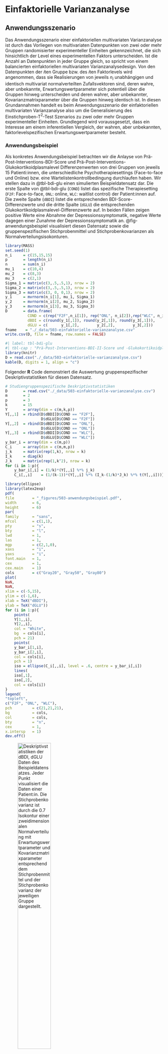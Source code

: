 # Einfaktorielle Varianzanalyse {#einfaktorielle-varianzanalyse}
\normalsize

## Anwendungsszenario {#sec-anwendungsszenario}

Das Anwendungsszenario einer einfaktoriellen multivariaten Varianzanalyse ist
durch das Vorliegen von multivariaten Datenpunkten von zwei oder mehr Gruppen
randomisierter experimenteller Einheiten gekennzeichnet, die sich hinsichtlich
der Level eines experimentellen Faktors unterscheiden. Ist die Anzahl an
Datenpunkten in jeder Gruppe gleich, so spricht von einem balancierten einfaktoriellen
multivariaten Varianzanalysedesign. Von den Datenpunkten der *i*ten Gruppe bzw.
des *i*ten Faktorlevels wird angenommen, dass sie Realisierungen von jeweils
$n_i$ unabhängigen und identisch multivariat normalverteilten Zufallsvektoren sind,
deren wahre, aber unbekannte, Erwartungswertparameter sich potentiell über die
Gruppen hinweg unterscheiden und deren wahrer, aber unbekannter, Kovarianzmatrixparameter
über die Gruppen hinweg identisch ist. In diesen Grundannahmen handelt es beim
Anwendungsszenario der einfaktoriellen multivariaten Varianzanalyse also um die
Generalisierung des Einstichproben-T$^2$-Test Szenarios zu zwei oder mehr Gruppen
experimenteller Einheiten. Grundlegend wird voraussgesetzt, dass ein Interesse
am einem inferentiellen Vergleich, der wahren, aber unbekannten, 
faktorlevelspezifischen Erwartungswertparameter besteht. 

### Anwendungsbeispiel {-}

Als konkretes Anwendungsbeispiel betrachten wir die Anlayse von Prä-Post-Interventions-BDI-Score und 
Prä-Post-Interventions-Glukokortikoidplasmalevel Differenzenwerten von drei 
Gruppen von jeweils 15 Patienti:innen, die unterschiedliche Psychotherapiesettings 
(Face-to-face und Online) bzw. eine Wartelistenkontrollbedingung durchlaufen haben.
Wir stellen dazu in @tbl-bdi-glu einen simulierten Beispieldatensatz dar. Die erste 
Spalte von @tbl-bdi-glu (`COND`) listet das spezifische Therapiesetting 
(`F2F`: Face-to-face, `ONL`: online, `WLC`: waitlist control) der Patient:innen
auf. Die zweite Spalte (`dBDI`) listet die entsprechenden BDI-Score-Differenzwerte 
und die dritte Spalte (`dGLU`) die entsprechenden Glukokortikoidplasmalevel-Differenzwerte auf. 
In beiden Fällen zeigen positive Werte eine Abnahme der Depressionssymptomatik, negative 
Werte dagegen einer Zunahme der Depressionssymptomatik an. @fig-anwendungsbeispiel 
visualisiert diesen Datensatz sowie die gruppenspezifischen Stichprobenmittel und 
Stichprobenkovarianzen als Normalverteilungsisokonturen.

```r
library(MASS)                                                                   # Multivariate Normalverteilung
set.seed(1)                                                                     # Ergebnisreproduzierbarkeit
n_i     = c(15,15,15)                                                           # Anzahl Patient:innen pro Gruppe
p       = length(n_i)                                                           # Anzahl Gruppen
n       = sum(n_i)                                                              # Gesamtzahl Datenpunkte
mu_1    = c(10,4)                                                               # Erwartungswertparameter  F2F     
mu_2    = c(8,3)                                                                # Erwartungswertparameter  ONL     
mu_3    = c(2,1)                                                                # Erwartungswertparameter  WLC
Sigma_1 = matrix(c(3,.5,.5,1), nrow = 2)                                        # Kovarianzmatrixparameter F2F                                       
Sigma_2 = matrix(c(3,.5,.5,1), nrow = 2)                                        # Kovarianzmatrixparameter ONL
Sigma_3 = matrix(c(3, 0, 0,1), nrow = 2)                                        # Kovarianzmatrixparameter WLC
y_1     = mvrnorm(n_i[1], mu_1, Sigma_1)                                        # Daten F2F
y_2     = mvrnorm(n_i[2], mu_2, Sigma_2)                                        # Daten ONL
y_3     = mvrnorm(n_i[3], mu_3, Sigma_3)                                        # Daten WLC
D       = data.frame(
          COND = c(rep("F2F",n_i[1]), rep("ONL", n_i[2]),rep("WLC", n_i[3])),
          dBDI = c(round(y_1[,1]), round(y_2[,1]), round(y_3[,1])),
          dGLU = c(      y_1[,2],        y_2[,2],        y_3[,2]))          
fname    = "./_data/503-einfaktorielle-varianzanalyse.csv"                       # Dateiname
write.csv(D, file = fname, row.names = FALSE)                                   # Speichern 
```

\newpage
\footnotesize
\renewcommand{\arraystretch}{1.2}
```r
#| label: tbl-bdi-glu
#| tbl-cap : "Prä-Post-Interventions-BDI-II-Score und -Glukokortikoidplasmalevel Differenzenwerte von drei Studiengruppen (F2F: Face-to-face, ONL: online, WLC: waitlist control) jeweils 15 Patient:innen"
library(knitr)                                                                  # knitr für Tabellen
D = read.csv("./_data/503-einfaktorielle-varianzanalyse.csv")                   # Dateneinlesen
kable(D, digits = 1, align = "c")                                               # Datentabelle
``` 
\newpage
\normalsize

Folgender **R** Code demonstriert die Auswertung gruppenspezifischer 
Deskriptivstatistiken für diesen Datensatz.

\tiny
```r
# Studiengruppenspezifische Deskriptivstatistiken
D       = read.csv("./_data/503-einfaktorielle-varianzanalyse.csv")             # Dateneinlesen
m       = 2                                                                     # Datendimension von Interesse
p       = 3                                                                     # Anzahl Gruppen
k       = 15                                                                    # Anzahl Datenpunkte pro Gruppe
Y       = array(dim = c(m,k,p))                                                 # Datenarrayinitialisierung
Y[,,1]  = rbind(D$dBDI[D$COND == "F2F"],                                        # F2F dBDI Werte
                D$dGLU[D$COND == "F2F"])                                        # F2F dGLU Werte
Y[,,2]  = rbind(D$dBDI[D$COND == "ONL"],                                        # ONL dBDI Werte
                D$dGLU[D$COND == "ONL"])                                        # ONL dGLU Werte
Y[,,3]  = rbind(D$dBDI[D$COND == "WLC"],                                        # WLC dBDI Werte
                D$dGLU[D$COND == "WLC"])                                        # WLC dGLU Werte 
y_bar_i = array(dim = c(m,p))                                                   # Stichprobenmittelarray
C_i     = array(dim = c(m,m,p))                                                 # Stichprobenkovarianzmatrizenarray
j_k     = matrix(rep(1,k), nrow = k)                                            # 1_{l}
I_k     = diag(k)                                                               # Einheitsmatrix I_l
J_k     = matrix(rep(1,k^2), nrow = k)                                          # 1_{ll}
for (i in 1:p){                                                                 # Gruppeniterationen
    y_bar_i[,i] = (1/k)*(Y[,,i] %*% j_k)                                        # Stichprobenmittel \bar{\upsilon}_i
    C_i[,,i]    = (1/(k-1))*(Y[,,i] %*% (I_k-(1/k)*J_k) %*% t(Y[,,i]))}         # Stichprobenkovarianzmatrix C_i
```
\normalsize

```r
library(ellipse)
library(latex2exp)
pdf(
file        = "_figures/503-anwendungsbeispiel.pdf",
width       = 6,
height      = 6)
par(
family      = "sans",
mfcol       = c(1,1),
pty         = "s",
bty         = "l",
lwd         = 1,
las         = 1,
mgp         = c(2,1,0),
xaxs        = "i",
yaxs        = "i",
font.main   = 1,
cex         = 1,
cex.main    = 1)
cols        = c("Gray20", "Gray50", "Gray80")
plot(
NaN,
NaN,
xlim = c(-5,15),
ylim = c(-1,6),
xlab = TeX("dBDI"),
ylab = TeX("dGLU"))
for (i in 1:p){
    points(
    Y[1,,i],
    Y[2,,i],
    col = "White",
    bg  = cols[i],
    pch = 21)
    points(
    y_bar_i[1,i],
    y_bar_i[2,i],
    col = cols[i],
    pch = 1)
    iso = ellipse(C_i[,,i], level = .6, centre = y_bar_i[,i])
    lines(
    iso[,1],
    iso[,2],
    col = cols[i])
}
legend(
"topleft",
c("F2F", "ONL", "WLC"),
pch         = c(21,21,21),
bg          = cols,
col         = cols,
bty         = "n",
cex         = 1,
x.intersp   = 1)
dev.off()
```

![Deskriptivstatistiken der `dBDI`, `dGLU` Daten des Beispieldatensatzes. Jeder
Punkt visualisiert die Daten einer Patient:in. Die Stichprobenkovarianz ist durch
die 0.7 Isokontur einer zweidimensionalen Normalverteilung mit Erwartungswertparameter
und Kovarianzmatrixparameter entsprechend dem Stichprobenmittel und der Stichprobenkovarianz
der jeweiligen Gruppe dargestellt.](./_figures/503-anwendungsbeispiel){#fig-anwendungsbeispiel fig-align="center" width=50%}

## Modellformulierung und Modellschätzung {#sec-modellformulierung-und-modellschätzung}

Wir definieren das Modell einfaktoriellen multivariaten Varianzanalyse wie folgt.

:::{#def-modell-der-einfaktoriellen-varianzanalyse}
## Modell der einfaktoriellen multivariaten Varianzanalyse
Für $i = 1,...,p$ und $j = 1,...,n_i$ seien $\upsilon_{ij}$ $m$-dimensionale
Zufallsvektoren, die die $n := \sum_{i=1}^p n_i$ $m$-dimensionalen Datenpunkte
eines einfaktoriellen multivariaten Varianzanalyseszenarios modellieren. Dann hat
das Modell der einfaktoriellen multivariaten Varianzanalyse die strukturelle Form
\begin{equation}
\upsilon_{ij} = \mu_i + \varepsilon_{ij} 
\mbox{ mit } \varepsilon_{ij} \sim N(0_m,\Sigma) \mbox{ u.i.v. } 
\mbox{ mit } \mu_i \in \mathbb{R}^m \mbox{ und } \Sigma \in \mathbb{R}^{m \times m} \mbox{ pd }
\end{equation}
und die Datenverteilungsform
\begin{equation}
\upsilon_{ij} \sim N(\mu_i,\Sigma) \mbox{ u.v.  mit }  \mu_i \in \mathbb{R}^m  \mbox{ und } \Sigma \in \mathbb{R}^{m \times m} \mbox{ pd}.
\end{equation}
:::

In @def-modell-der-einfaktoriellen-varianzanalyse bezeichnet $n_i$ die Anzahl
der Zufallsvektoren $\upsilon_{ij}$ der $i$ten von $p$ Gruppen experimenteller Einheiten. 
Im Falle eines balancierten Designs gilt offenbar $n_1 = \cdots = n_p$. In diesem Fall 
setzen wir der Einfachheit halber $k := n_i$ für $i = 1,...,p$. In diesem Fall gilt 
für die Gesamtanzahl an Zufallsvektoren dann $n = pk$. Die Äquivalenz von struktureller Form und Datenverteilungsform
der einfaktoriellen multivariaten Varianzanalyse ergibt sich mit @thm-linear-affine-transformation
durch Transformation der $\varepsilon_{ij}$ unter Multiplikation mit der Einheitsmatrix
und unter Addition der jeweiligen gruppenspezifischen Erwartungswertparameter.
Die wahren, aber unbekannten, Parameter $\mu_i, i = 1,...,p$ und $\Sigma$ des
einfaktoriellen multivariaten Varianzanalysemodells können anhand der in folgendem
Theorem definierten Schätzer geschätzt werden.

:::{#thm-parameterschätzer}
## Parameterschätzer der einfaktoriellen multivariaten Varianzanalyse
Gegeben sei das Modell der einfaktoriellen multivariaten Varianzanalyse. Dann
ist für $i = 1,...,p$
\begin{equation}
\hat{\mu}_i := \frac{1}{n_i}\sum_{j = 1}^{n_i} \upsilon_{ij}
\end{equation}
ein unverzerrte Schätzer des gruppenspezifischen Erwartungswertparameters $\mu_i$ und
\begin{equation}
\hat{\Sigma} := \frac{1}{n-p}\sum_{i = 1}^p \sum_{j = 1}^{n_i} \left(\upsilon_{ij} - \hat{\mu}_i\right)\left(\upsilon_{ij} - \hat{\mu}_i\right)^T
\end{equation}
ein unverzerrter Schätzer des Kovarianzmatrixparameters $\Sigma$.
:::

In @thm-parameterschätzer ist $\hat{\mu}_i$ offenbar das Stichprobenmittel der 
Zufallsvektoren der $i$ten Gruppe. $\hat{\Sigma}$ ist die gruppenunspezifische 
Stichprobenkovarianzmatrix aller Zufallsvektoren und entspricht der mit 
$1/(n-p)$ skalierten *Within-Group Sum-of-Squares Matrix*, die wir in 
@thm-kreuzproduktsummenmatrizenzerlegung einführen werden. Folgender **R** 
demonstriert die Evaluation der Parameterschätzer mithilfe einer **R** Funktion.

\tiny
```r
estimate = function(Y){

  # Diese Funktion evaluiert die Parameterschätzer einer einfaktoriellen
  # multivariaten Varianzanalyse basierend auf einen m x k x p Datensatz Y.
  #
  # Input
  #     Y          : m x k x p Datenarray
  #
  # Output
  #     $mu_hat    : m x p \mu_i Parameterschätzer
  #     $Sigma_hat : m x m \Sigma Parametschätzer
  # ---------------------------------------------------------------------------
  # Dimensionsparameter
  d         = dim(Y)                                                            # Datensatzdimensionen
  m         = d[1]                                                              # Datendimension
  k         = d[2]                                                              # Anzahl Datenpunkte pro Gruppe
  p         = d[3]                                                              # Anzahl Gruppen

  # Erwartungswertparameterschätzer
  mu_hat_i  = matrix(apply(Y,3,rowMeans), nrow = m)

  # Kovarianzmatrixparameterschätzer
  Sigma_hat = matrix(rep(0,m*m), nrow = m)
  for(i in 1:p){
      for(j in 1:k){
          Sigma_hat = Sigma_hat + (1/(k*p-p))*(Y[,j,i] - mu_hat_i[,i]) %*% t(Y[,j,i] - mu_hat_i[,i])
    }
  }

  # Outputspezifikation
  return(list(mu_hat_i = mu_hat_i, Sigma_hat = Sigma_hat))}
```

\normalsize

Anstelle eines Beweises validieren wir die Aussage von @thm-parameterschätzer 
beispielhaft mithilfe folgender **R** Simulation, in der wir die Erwartungswerte
der Schätzer durch ihre Stichprobenmittelwerte über Datensatzrealisierungen hinweg
approximieren. 

\tiny
```r
# Modellparameter
library(MASS)                                                                   # multivariate Normalverteilungen
p          = 3                                                                  # Anzahl Gruppen
k          = 15                                                                 # Anzahl Datenpunkte pro Gruppe
m          = 2                                                                  # Datendimension
mu_i       = matrix(c(1,2,2,1,3,2.5), ncol = p)                                 # Erwartungswertparameter
Sigma      = matrix(c(1,.5,.5,1)    , ncol = m)                                 # Kovarianzmatrixparameter

# Simulationsparameter und Arrays
nsm        = 1e2                                                                # Anzahl Simulation
mu_hat_is  = array(dim = c(m,p,nsm))                                            # \hat{\mu}_i Array
Sigma_hats = array(dim = c(m,m,nsm))                                            # \hat{\Sigma} Array

# Simulationen
for(s in 1:nsm){

    # Datengeneration
    Y               = array(dim = c(m,k,p))                                     # Datenarray
    for(i in 1:p){
        Y[,,i] = t(mvrnorm(k,mu_i[,i],Sigma))                                   # Datengeneration
    }
    S               = estimate(Y)                                               # Parameterschätzung
    mu_hat_is[,,s]  = S$mu_hat_i                                                # \hat{\mu}_i
    Sigma_hats[,,s] = S$Sigma_hat                                               # \hat{\Sigma}
}

# Schätzererwartungswertschätzung
E_hat_mu_i_hat  = apply(mu_hat_is , c(1,2), mean)
E_hat_Sigma_hat = apply(Sigma_hats, c(1,2), mean)
```
\normalsize

Wie in @fig-parameterschätzer ergibt sich hier auch schon bei 
einem recht geringen Simulationsaufwand von 100 Datensatzrealisierungen eine 
gute Korrespondenz zwischen wahren, aber unbekannten, Parameterwerten $\mu_i, i = 1,...,p$
und $\Sigma$ und den approximierten Erwartungswertparametern 
$\mathbb{E}(\hat{\mu}_i)$ für $i = 1,...,p$ und $\mathbb{E}(\hat{\Sigma})$.

```r
library(ellipse)
library(latex2exp)
pdf(
file        = "_figures/503-parameterschätzer.pdf",
width       = 6,
height      = 6)
par(
family      = "sans",
mfcol       = c(1,1),
pty         = "s",
bty         = "l",
lwd         = 1,
las         = 1,
mgp         = c(2,1,0),
xaxs        = "i",
yaxs        = "i",
font.main   = 1,
cex         = 1.2,
cex.main    = 1.2)
cols        = c("Black", "Gray70")
plot(
NaN,
NaN,
xlim        = c(0,4),
ylim        = c(0,4),
xlab        = TeX("$\\upsilon_{ij_1}$"),
ylab        = TeX("$\\upsilon_{ij_2}$"),
main        = "")
for (i in 1:p){
    points(
    mu_i[1,i],
    mu_i[2,i],
    col = cols[1],
    pch = 19)
    points(
    E_hat_mu_i_hat[1,i],
    E_hat_mu_i_hat[2,i],
    col = cols[2],
    pch = 1)
    iso_1 = ellipse(Sigma, level = 0.2, centre = mu_i[,i])
    lines(
    iso_1[,1],
    iso_1[,2],
    col   = cols[1])
    iso_2 = ellipse(E_hat_Sigma_hat, level = 0.2, centre = E_hat_mu_i_hat[,i])
    lines(
    iso_2[,1],
    iso_2[,2],
    col   = cols[2])
}
legend(
"topleft",
c("Wahre, aber unbekannte, Parameter", "Geschätzte Parameterschätzererwartungswerte"),
lty         = 1,
bg          = cols,
col         = cols,
bty         = "n",
cex         = .7,
x.intersp   = 1)
dev.off()
```

![Simulationsbasierte Validierung des Theorems zu den Parameterschätzern der 
einfaktoriellen multivariaten Varianzanalyse am Beispiel von $m := 2,p := 3, k := 15$ 
und 100 Realisierungen der entsprechenden multivariat normalverteilten Zufallsvektoren](./_figures/503-parameterschätzer){#fig-parameterschätzer fig-align="center" width=50%}  

Die Anwendung der Parameterschätzung auf die Daten des Beispieldatensatzes in
@tbl-bdi-glu ergibt folgende Resultate.
\tiny
```r
S = estimate(Y)                                                                 # Parameterschätzung
```
```r
print(S$mu_hat_i)                                                               # Ausgabe
print(S$Sigma_hat)                                                              # Ausgabe
``` 

\normalsize
## Modellevaluation {#sec-modellevaluation}

Primäres Ziel einer einfaktoriellen multifaktoriellen Varianzanalyse ist meist 
das Testen der Nullhypothese
\begin{equation}
H_0 : \mu_1 =  \cdots = \mu_p.
\end{equation}
Diese Nullhypothese besagt, dass keine Unterschiede zwischen den wahren, aber 
unbekannten, Erwartungswertparametern der Stichprobengruppen bestehen. Die 
Alternativhypothese lautet somit
\begin{align}
\begin{split}
H_1 : \mu_{i_l} \neq \mu_{j_l} 
&
\mbox{ für mindestens ein Paar } i,j
\mbox{ mit } i \neq j,  1 \le i,j \le p
\\
&
\mbox{ und mindestens ein } l
\mbox{ mit } 1 \le l \le m.
\end{split}
\end{align}
Die Alternativhypothese besagt also, dass sich mindestens zwei wahre, aber unbekannten, 
Erwartungswertparameter in mindestens einer ihrer Komponenten unterscheiden. Wie 
aus dem Kontext der univariaten einfaktorielle Varianzanalyse bekannt impliziert 
das Ablehnen der Nullhypothese auch hier keine Aussage über die genaue Form
des inferierten Erwartungswertparameterunterschiedes.

Im Rahmen einfaktoriellen multivariaten Varianzanalyse können Tests der 
Nullhypothese mit verschiedenen Teststatistiken konstruiert werden. Diesen 
Teststatistiken ist gemein, dass sie auf eine Generalisierung der aus dem 
univariaten Fall bekannten Quadratsummenzerlegung der einfaktoriellen Varianzanalyse 
zurückgehen. Wir führen im nächsten Abschnitt zunächst diese sogenannte 
*Kreuzproduktsummenmatrizenzerlegung* der einfaktoriellen multivariaten 
Varianzanalyse ein. Nachfolgend betrachten wir dann die Modellevaluation mithilfe 
der *Wilks'-$\Lambda$-Statistik*.

### Kreuzproduktsummenmatrizenzerlegung {-}

Folgendes Theorem generalisiert die Quadratsummenzerlegung der einfaktoriellen
Varianzanalyse auf das multivariate Anwendungsszenario.

:::{#thm-kreuzproduktsummenmatrizenzerlegung}
## Kreuzproduktsummenmatrizenzerlegung
Gegeben sei das Modell der einfaktoriellen multivariaten Varianzanalyse. Weiterhin seien
\begin{equation}
\bar{\upsilon}    := \frac{1}{n}\sum_{i = 1}^p \sum_{j = 1}^{n_i} \upsilon_{ij}
\mbox{ und }
\bar{\upsilon}_i  := \frac{1}{n_i} \sum_{j = 1}^{n_i} \upsilon_{ij}
\end{equation}
das \textit{Gesamtstichprobenmittel} und das \textit{$i$te Gruppenstichprobenmittel}, respektive.
Schließlich seien
\begin{tabular}{ll}
$T := \sum_{i = 1}^p \sum_{j = 1}^{n_i} \left(\upsilon_{ij} - \bar{\upsilon}\right)\left(\upsilon_{ij} - \bar{\upsilon}\right)^T$
&
die \textit{Totale Sum-of-Squares Matrix}
\\
\\
$B := \sum_{i = 1}^p n_i \left(\bar{\upsilon}_{i} - \bar{\upsilon}\right)\left(\bar{\upsilon}_{i} - \bar{\upsilon}\right)^T$
&
die \textit{Between-Group Sum-of-Squares Matrix}
\\
\\
$W := \sum_{i = 1}^p \sum_{j = 1}^{n_i} \left(\upsilon_{ij} - \bar{\upsilon}_i\right)\left(\upsilon_{ij} - \bar{\upsilon}_i\right)^T$
&
die \textit{Within-Group Sum-of-Squares Matrix}.
\end{tabular}
Dann gilt
\begin{equation}
T = B + W.
\end{equation}
:::

:::{.proof}
Es gilt
\begin{align}
\begin{split}
T
& = \sum_{i=1}^p \sum_{j=1}^{n_i}(\upsilon_{ij}-\bar{\upsilon})(\upsilon_{ij}-\bar{\upsilon})^T
\\
& = \sum_{i=1}^p \sum_{j=1}^{n_i} (\upsilon_{ij}-\bar{\upsilon}_i+\bar{\upsilon}_i-\bar{\upsilon})(\upsilon_{ij}-\bar{\upsilon}_i+\bar{\upsilon}_i-\bar{\upsilon})^T
\\
& = \sum_{i=1}^p \sum_{j=1}^{n_i} \left((\upsilon_{ij}-\bar{\upsilon}_i)+(\bar{\upsilon}_i-\bar{\upsilon})\right)\left((\upsilon_{ij}-\bar{\upsilon}_i)+(\bar{\upsilon}_i-\bar{\upsilon})\right)^T
\\
& = \sum_{i=1}^p \sum_{j=1}^{n_i} \left(
                                      (\upsilon_{ij}-\bar{\upsilon}_i)(\upsilon_{ij}-\bar{\upsilon}_i)^T
								    +2(\upsilon_{ij}-\bar{\upsilon}_i)(\bar{\upsilon}_i-\bar{\upsilon})^T
				    		        + (\bar{\upsilon}_i-\bar{\upsilon})(\bar{\upsilon}_i-\bar{\upsilon})^T
				  		        \right)
\\
& = \sum_{i=1}^p \left(
                       \sum_{j=1}^{n_i} (\upsilon_{ij}-\bar{\upsilon}_i)(\upsilon_{ij}-\bar{\upsilon}_i)^T
   				      +\sum_{j=1}^{n_i}2(\upsilon_{ij}-\bar{\upsilon}_i)(\bar{\upsilon}_i-\bar{\upsilon})^T
				      +\sum_{j=1}^{n_i}(\bar{\upsilon}_i-\bar{\upsilon})(\bar{\upsilon}_i-\bar{\upsilon})^T
				 \right)
\\
& = \sum_{i=1}^p \left(
                       \sum_{j=1}^{n_i} (\upsilon_{ij}-\bar{\upsilon}_i)(\upsilon_{ij}-\bar{\upsilon}_i)^T
   				      +2\left(\sum_{j=1}^{n_i}(\upsilon_{ij}-\bar{\upsilon}_i)\right)(\bar{\upsilon}_i-\bar{\upsilon})^T
				      +n_i(\bar{\upsilon}_i-\bar{\upsilon})(\bar{\upsilon}_i-\bar{\upsilon})^T
				 \right)
\\
& = \sum_{i=1}^p \left(
                       \sum_{j=1}^{n_i} (\upsilon_{ij}-\bar{\upsilon}_i)(\upsilon_{ij}-\bar{\upsilon}_i)^T
   				      +2\left(\sum_{j=1}^{n_i}\left(\upsilon_{ij}-\frac{1}{n_i}\sum_{j=1}^{n_i} \upsilon_{ij}\right)\right)(\bar{\upsilon}_i-\bar{\upsilon})^T
				      +n_i(\bar{\upsilon}_i-\bar{\upsilon})(\bar{\upsilon}_i-\bar{\upsilon})^T
				 \right)
\\
& = \sum_{i=1}^p \left(
                       \sum_{j=1}^{n_i} (\upsilon_{ij}-\bar{\upsilon}_i)(\upsilon_{ij}-\bar{\upsilon}_i)^T
   				      +2\left(\sum_{j=1}^{n_i} \upsilon_{ij}-\sum_{j=1}^{n_i} \upsilon_{ij}\right) (\bar{\upsilon}_i-\bar{\upsilon})^T
				      +n_i(\bar{\upsilon}_i-\bar{\upsilon})(\bar{\upsilon}_i-\bar{\upsilon})^T
				 \right)
\\
& = \sum_{i=1}^p \left(
                       \sum_{j=1}^{n_i} (\upsilon_{ij}-\bar{\upsilon}_i)(\upsilon_{ij}-\bar{\upsilon}_i)^T
   				       +n_i(\bar{\upsilon}_i-\bar{\upsilon})(\bar{\upsilon}_i-\bar{\upsilon})^T
				 \right)
\\
& = \sum_{i=1}^p n_i(\bar{\upsilon}_i-\bar{\upsilon})(\bar{\upsilon}_i-\bar{\upsilon})^T
   +\sum_{i=1}^p \sum_{j=1}^{n_i} (\upsilon_{ij}-\bar{\upsilon}_i)(\upsilon_{ij}-\bar{\upsilon}_i)^T
\\
& = B + W.
\end{split}
\end{align}
:::

Die intuitive Interpretation der Totalen, Between-Group, und Within-Group Sum-of-Squares
Matrizen ist analog zu den aus dem univariaten Szenario bekannten Begriffen: Die 
Matrix $T$ repräsentiert die totale Variabilität der Datenvektoren um das 
Gesamtstichprobenmittel, die Matrix $B$ repräsentiert die Variabilität der 
Gruppenstichprobenmittel um das Gesamtstichprobenmittel und die Matrix $W$ 
repräsentiert die Variabilität der Datenvektoren um ihre jeweiligen 
Gruppenstichprobenmittel. Wie im univariaten Fall wird auch hier also die 
Gesamtdatenvariabilität additiv in zwei unabhängige Beiträge zerlegt. Dabei kann 
die Matrix $W$ auch als Maß für die Residualvariabiliät verstanden werden, weil 
sie die verbleibende Variabilität nach Schätzung der Gruppenerwartungswertparameter 
quantifiziert. Offenbar gilt für den Schätzer $\hat{\Sigma}$ des gemeinsamen Stichprobenkovarianzmatrixparameters aus @thm-parameterschätzer
\begin{equation}
W = (n - p)\hat{\Sigma}.
\end{equation}
Folgender **R** demonstriert die Evaluation der in @thm-kreuzproduktsummenmatrizenzerlegung
definierten Matrizen mithilfe einer **R** Funktion.

\tiny
```r
sos = function(Y){

  # Diese Funktion evaluiert die Kreuzproduktsummenmatrizen T,B,W einer
  # einfaktoriellen Varianzanalyse basierend auf einen m x k x p Datensatz Y.
  #
  # Input
  #     Y        : m x k x p Datenarray
  #
  # Output
  #     $y_bar   : m x 1 Gesamtmittelwert
  #     $y_bar_i : m x p Gruppenmittelwerte
  #     $T       : m x m Total Sum of Squares Matrix
  #     $B       : m x m Between-Group Sum-of-Squares Matrix
  #     $W       : m x m Within  Group  Sum of Squares Matrix
  # ---------------------------------------------------------------------------
  d        = dim(Y)                                                             # Datensatzdimensionen
  m        = d[1]                                                               # Datendimension
  k        = d[2]                                                               # Anzahl Datenpunkte pro Gruppe
  p        = d[3]                                                               # Anzahl Gruppen

  # Mittelwerte
  y_bar_i  = matrix(apply(Y,3,rowMeans), nrow = m)                              # Gruppenstichprobenmittel
  y_bar    = matrix(rowMeans(y_bar_i)  , nrow = m)                              # Gesamtstichprobenmittel

  # Totale Sum-of-Squares Matrix
  T = matrix(rep(0,m*m), nrow = m)
  for(i in 1:p){
      for(j in 1:k){
          T = T + (Y[,j,i] - y_bar) %*% t(Y[,j,i] - y_bar)}}

  # Between Sum of Squares Matrix
  B = matrix(rep(0,m*m), nrow = m)
  for(i in 1:p){
    B = B + k*(y_bar_i[,i] - y_bar) %*% t(y_bar_i[,i] - y_bar)}

  # Within Sum of Squares Matrix
  W = matrix(rep(0,m*m), nrow = m)
  for(i in 1:p){
      for(j in 1:k){
          W = W + (Y[,j,i] - y_bar_i[,i]) %*% t(Y[,j,i] - y_bar_i[,i])}}

  # Outputspezifikation
  return(list(y_bar_i = y_bar_i, y_bar = y_bar, T = T, B = B, W = W))}
```
\normalsize


### Modellevaluation mit der Wilks'-$\Lambda$-Statistik {-}

Basierend auf der Kreuzproduktsummenmatrizenzerlegung in @thm-kreuzproduktsummenmatrizenzerlegung
wurde eine Reihe von Teststatisken für die einfaktorielle multivariate Varianzanalyse 
vorgeschlagen (@wilks1932, @pillai1955, @roy1953, @hotelling1951). Wir betrachten 
hier exemplarisch lediglich die *Wilks'-$\Lambda$-Statistik* nach @wilks1932. 
Im Gegensatz zur $F$-Teststatistik der univariaten einfaktoriellen Varianzanalyse 
sind die Frequentistischen Verteilungen von der Wilks'-$\Lambda$-Statistik bei 
Zutreffen der Nullhypothese nur für bestimmte Anwendungsszenarien, insbesondere 
bei kleinen Werte der Datendimension $m$ und der Gruppenanzahl $p$, analytisch 
exakt zu bestimmen. In diesen Szenarien ist man auf $f$-Verteilungen mit $m$- und $p$-abhängigen 
Freiheitsgradparametern geführt. Für Anwendungsszenarien mit größeren Werten von 
$m$ und/oder $p$ existieren lediglich Approximationen der Frequentistischen Verteilungen der
Wilks'-$\Lambda$-Statistik, die nur asymptotisch für unendlich große Stichprobenumfänge 
$n \to \infty$ exakt sind. Auch diese Approximationen sind wiederum durch $f$-Verteilungen 
mit $m$- und $p$-abhängigen Freiheitsgradparametern gegeben. In der Anwendung 
unterscheiden sich Testentscheidungen basierend auf exakten oder approximativen 
Verteilungen der verschiedenen Teststatistiken meist nicht. Zur Absicherung 
dieser Aussage mögen im konkreten Fall von Datendimension und Gruppengröße 
Simulationen helfen, mögliche Unterschiede zwischen der Wilks'-$\Lambda$-Statistik 
und anderen Teststatistiken sowie der Approximation ihrer Verteilungen abzuschätzen. 

Wir definieren zunächst die Wilks'-$\Lambda$-Statistik.

:::{#def-wilks-lambda-statistik}
## Wilks'-$\Lambda$-Statistik
Gegeben sei das Modell der einfaktoriellen multivariaten Varianzanalyse sowie die Between-Group 
Sum-of-Squares Matrix $B$ und die Within-Group Sum-of-Squares Matrix $W$. Dann ist 
*Wilks'-$\Lambda$-Statistik* definiert als
\begin{equation}
\Lambda := \frac{|W|}{|T|} = \frac{|W|}{|B+W|}.
\end{equation}
:::

Intuitiv misst $\Lambda$ das Verhältnis von Residualdatenvariabilität, repräsentiert
durch die Determinante von $W$, und Gesamtdatenvariabilität, repräsentiert durch die
Determinante von $T = B+W$. $\Lambda$ ist damit also analog zum Effektstärkenmaß 
$\eta^2$ der univariaten einfaktoriellen Varianzanalyse definiert. Im Falle der 
Gleichheit der gruppenspezifischen Stichprobenmittel gilt für $\Lambda$ insbesondere 
\begin{equation}
\bar{\upsilon}_1 = \cdots = \bar{\upsilon}_p = \bar{\upsilon} 
\Rightarrow
B = 0_{mm}
\Rightarrow
\Lambda = \frac{|W|}{|T|} = \frac{|W|}{|B+W|} = \frac{|W|}{|0_{mm} + W|} = \frac{|W|}{|W|} = 1.
\end{equation}
Für ansteigende Unterschiede zwischen den gruppenspezifischen Stichprobenmittel 
$\bar{\upsilon}_i$ nimmt $|B+W|$ gegenüber $|W|$ zu und $\Lambda$ somit ab. Ohne Beweis 
wollen wir dabei festhalten, dass $0 \le \Lambda \le 1$. Im Gegensatz zu den 
meisten bekannten Teststatistiken sprechen hier also *kleine Werte der Teststatistik 
$\Lambda$ für eine Abweichung von der Nullhypothese*.

Äquivalent kann $\Lambda$ auch in Form der Eigenwerte der Matrix $W^{-1}B$ 
angegeben werden. Dabei ist die Matrix $W^{-1}B$ das multivariate Analogon
zum dem aus der univariaten einfaktoriellen Varianzanalyse bekanntem Verhältnis
von Between-Group Sum-of-Squares und Within-Group Sum-of-Squares, welches die 
Grundlage für $F$-Teststatitik im univariaten Fall bildet. Es gilt folgendes Theorem.

:::{#thm-eigenwertform-von-wilks-lambda}
## Eigenwertform von der Wilks'-$\Lambda$-Statistik
Es seien das Modell der einfaktoriellen multivariaten Varianzanalyse, die Between-Group 
Sum-of-Squares Matrix $B$, die Within-Group Sum-of-Squares Matrix $W$ und die 
Wilks'-$\Lambda$-Statistik definiert wie oben. Weiterhin seien $\lambda_1,...,\lambda_s$ 
die Eigenwerte von $W^{-1}B$.
Dann gilt
\begin{equation}
\Lambda = \prod_{i=1}^s \frac{1}{1 + \lambda_i}.
\end{equation}
:::

Wir verzichten auf einen Beweis.

Für spezielle, durch die Datendimension $m$ und die Gruppenanzahl $p$ 
charakterisierte Anwendungsszenarien stellt @wilks1932 analytische Formen für 
die Verteilungen von Transformationen von $\Lambda$  unter der Nullhypothese bereit. 
Dabei entsprechen diese analytischen Formen den Verteilungen von $f$-Zufallsvariablen 
mit bestimmten, durch die Datendimension und Gruppenanzahl des Anwendungsszenario 
vorgegebenen Freiheitsgradparametern. Wir fassen die Anwendungsszenarien, die 
betreffende Transformation von $\Lambda$ und die analytischen Formen ihrer
Frequentistischen Verteilungen bei Zutreffen der Nullhypothese in folgendem 
Theorem zusammen. 

:::{#thm-spezielle-h0-verteilungen-von-wilks-lambda-transformationen}
## Spezielle $H_0$ Verteilungen von Transformationen der Wilks'-$\Lambda$-Statistik
Es seien das Modell der einfaktoriellen Varianzanalyse und die Wilks'-$\Lambda$-Statistik
definiert wie oben und es gelte außerdem die Nullhypothese
\begin{equation}
H_0 : \mu_1 =  \cdots = \mu_p.
\end{equation}
Dann sind für die in den ersten beiden Tabellenspalten aufgeführten Spezialfällen
die in der dritten Tabellenspalte aufgeführten Statistiken $f$-Zufallsvariablen
und zwar mit den in der vierten Tabellenspalte aufgeführten Freiheitsgradparametern.
\renewcommand{\arraystretch}{1.5}
\begin{tabular}{cccc}
Datendimension $m$
& Gruppenanzahl $p$
& Statistik
& $f$-Verteilungsparameter
\\\hline
Beliebig
& 2
& $\frac{1 - \Lambda}{\Lambda} \frac{n-p-m+1}{m}$
& $m, n-p-m+1$
\\
Beliebig
& 3
& $\frac{1 - \sqrt{\Lambda}}{\sqrt{\Lambda}} \frac{n-p-m+1}{m}$
& $2m, 2(n-p-m+1)$
\\
1
& Beliebig
& $\frac{1 - \Lambda}{\Lambda} \frac{n-p}{p-1}$
& $p-1,n-p$
\\
2
& Beliebig
& $\frac{1 - \sqrt{\Lambda}}{\sqrt{\Lambda}} \frac{n-p-1}{p-1}$
& $2(p-1),2(n-p-1)$
\end{tabular}
:::

In @fig-spezielle-lambda-verteilungen visualisieren wir exemplarische 
simulationsbasierte Validierungen der in @thm-spezielle-h0-verteilungen-von-wilks-lambda-transformationen
angegebenen Verteilungen.

```r
# Szenarioparameter
nsm = 1e4                                                                       # Datensimulationsanzahl
M   = c(3,3,1,2)                                                                # Datendimension
P   = c(2,3,4,4)                                                                # Gruppenanzahl
k   = 15                                                                        # Datenpunkte pro Gruppe
N   = k*P                                                                       # Gesamtanzahl Datenpunkte

# Szenariensimulationen
library(MASS)                                                                   # R Paket für multivariate Normalverteilungen
nsc = length(M)                                                                 # Szenarienanzahl
T   = matrix(rep(NaN,nsm*nsc), ncol = nsc)                                      # Teststatistik Array
for(sc in 1:nsc){                                                               # Szenarioiterationen

    # Modellparameter
    m     = M[sc]                                                               # Datendimension
    p     = P[sc]                                                               # Gruppenanzahl
    n     = N[sc]                                                               # Gesamtanzahl Datenpunkte
    mu_i  = matrix(rep(1,m), nrow = m)                                          # Identische Gruppenerwartungswertparameter bei H_0
    Sigma = diag(m)                                                             # Identische Gruppenkovarianzmatrixparameter

    # Datensimulationen
    for(sm in 1:nsm){

        # Datengeneration
        Y     = array(dim = c(m,k,p))                                           # Datenanarrayinitialisierung
        for(i in 1:p){                                                          # Gruppeniterationen
            Y[,,i] =  t(mvrnorm(k,mu_i,Sigma))}                                 # Datensimulation

        # Analyse
        S        = sos(Y)                                                       # Stichprobenmittel und Sum of Squares Matrizen
        L        = det(S$W)/det(S$W + S$B)                                      # Wilks' Lambda

        # Szenarioabhängige Teststatistik ("Prüfgröße")
        if     (sc == 1){t = ((1-L)/L)*((n-p-m+1)/m)}
        else if(sc == 2){t = ((1-sqrt(L))/sqrt(L))*((n-p-m+1)/m)}
        else if(sc == 3){t = ((1-L)/L)*((n-p)/(p-1))}
        else if(sc == 4){t = ((1-sqrt(L))/sqrt(L))*((n-p-1)/(p-1))}

        # Statistikrealisation
        T[sm,sc] = t}}
```

```r
# figure parameters
pdf(
file        = "_figures/503-spezielle-lambda-verteilungen.pdf",
width       = 6,
height      = 6)
par(
family      = "sans",
mfcol       = c(2,2),
pty         = "s",
bty         = "l",
lwd         = 1,
las         = 1,
mgp         = c(2,1,0),
xaxs        = "i",
yaxs        = "i",
font.main   = 1,
cex.main    = 1)
ylimits     = list(c(0,.8),c(0,1),c(0,1),c(0,1))

# Szenarioiterationen
for(sc in 1:nsc){

    # Statistik Histogramm und WDF
    f_min = 0
    f_max = 5
    f_res = 1e3
    f     = seq(f_min,f_max,len =f_res)
    m     = M[sc]
    p     = P[sc]
    n     = N[sc]
    if(sc == 1){
        df = c(m,n-p-m+1)}
    else if(sc == 2){
        df = c(2*m, 2*(n-p-m+1))}
    else if(sc == 3){
        df = c(p-1, n-p)}
    else if(sc == 4){
        df = c(2*(p-1), 2*(n-p-1))}
    pdf         = df(f,df[1],df[2])
    hist(
    T[,sc],
    breaks      = 50,
    col         = "gray90",
    prob        = TRUE,
    xlim        = c(f_min, f_max),
    ylim        = ylimits[[sc]],
    xlab        = TeX("Statistik"),
    ylab        = "",
    main        = sprintf("m = %d, p = %d", M[sc], P[sc]))
    lines(
    f,
    pdf,
    lwd         = 2,
    col         = "darkorange")
}
dev.off()
```

![Simulation spezieller Verteilungen der Wilks'-$\Lambda$-Statistik Transformationen bei Zutreffen der Nullhypothese.](./_figures/503-spezielle-lambda-verteilungen){#fig-spezielle-lambda-verteilungen fig-align="center" width=70%}


@rao1951 hat für allgemeine Anwendungsszenarien die in folgendem Theorem angegebenen
Approximationen von Verteilungen von Transformationen der Wilks'-$Lambda$-Statistik vorgeschlagen. 
Man beachte, dass sich die in diesem Theorem definierte Teststatistik $\tau$ wie in @fig-tau-lambda
gezeigt zu $\Lambda$ reziprok verhält. Geringe Werte von $\Lambda$ als Evidenz 
*gegen* die Nullhypothese entsprechen also hohen Werten von $\tau$.

:::{#thm-approximative-h0-verteilungen-von-wilks-lambda-transformationen}
## Approximative $H_0$ Verteilungen von Transformationen der Wilks'-$\Lambda$-Statistik 
Es seien das Modell der einfaktoriellen Varianzanalyse und die Wilks'-$\Lambda$-Statistik
definiert wie oben und es gelte außerdem die Nullhypothese
\begin{equation}
H_0 : \mu_1 =  \cdots = \mu_p.
\end{equation}
Dann ist die Statistik
\begin{equation}
\tau := \frac{1 - \Lambda^{1/t}}{\Lambda^{1/t}} \frac{\nu_2}{\nu_1}
\end{equation}
mit
\begin{equation}
\nu_1 := m(p-1)
\mbox{ und }
\nu_2 := wt-\frac{1}{2}(m(p-1)-2)
\end{equation}
sowie
\begin{equation}
w := n-1-\frac{1}{2}(m+p)
\mbox{ und }
t   := \sqrt{\frac{m^2(p-1)^2 - 4}{m^2 + (p-1)^2 - 5}}
\end{equation}
approximativ $f$-verteilt mit Freiheitsgradparametern $\nu_1$ und $\nu_2$.
:::

```r
library(latex2exp)
pdf(
file        = "_figures/503-tau-lambda.pdf",
width       = 6,
height      = 4)
par(
family      = "sans",
mfcol       = c(1,1),
pty         = "m",
bty         = "l",
lwd         = 1,
las         = 1,
mgp         = c(2,1,0),
xaxs        = "i",
yaxs        = "i",
font.main   = 1,
cex.main    = 1)

cols        = c("gray20","gray40","gray60","gray80")
matplot(
as.matrix(WL),
t(TL),
ylim = c(0,20),
type = "l",
lty  = 1,
col  = cols,
xlab = TeX("$\\Lambda$"),
ylab = TeX("$\\tau$"))

legend(
0.6,
20,
c("m = 3, p = 4, n = 15",
  "m = 3, p = 9, n = 15",
  "m = 4, p = 4, n = 15",
  "m = 9, p = 4, n = 15"),
lty = 1,
col = cols,
pch = NA,
bty = "n",
y.intersp = 1.2,
cex = 0.9)
dev.off()
```

![Beziehung der Wilks'-$\Lambda$-Statistik und der von @rao1951 betrachteten $\tau$ Statistik in exemplarischen Anwendungsszenarien.](./_figures/503-tau-lambda){#fig-tau-lambda fig-align="center" width=70%}


In @fig-approximative-lambda-verteilungen visualisieren wir exemplarische 
simulationsbasierte Validierungen der in @thm-approximative-h0-verteilungen-von-wilks-lambda-transformationen angegebenen
Verteilungen.

```r
# Szenarioparameter
library(MASS)                                          # R Paket für multivariate Normalverteilungen
nsm = 1e4                                              # Datensimulationsanzahl
M   = c(3,3,4,9)                                       # Datendimension
P   = c(4,9,4,4)                                       # Gruppenanzahl
k   = 15                                               # Datenpunkte pro Gruppe
N   = k*P                                              # Gesamtanzahl Datenpunkte
nsc = length(M)                                        # Szenarienanzahl
TAU = matrix(rep(NaN,nsm*nsc), ncol = nsc)             # Statistik Array
NU  = matrix(rep(NaN,2*nsc)  , ncol = nsc)             # Parameter Array
WL  = seq(0,1,len = 1e3)                               # Wilk's Lambda Values
TL  = matrix(rep(NaN,length(WL)*nsc), nrow = nsc)      # \tau(\Lambda) Array
for(sc in 1:nsc){                                      # Szenarioiterationen

    # Modellparameter
    m       = M[sc]                                    # Datendimension
    p       = P[sc]                                    # Gruppenanzahl
    n       = N[sc]                                    # Gesamtanzahl Datenpunkte
    mu_i    = matrix(rep(1,m), nrow = m)               # Identische Gruppenerwartungswertparameter bei H_0
    Sigma   = diag(m)                                  # Identische Gruppenkovarianzmatrixparameter

    # Varianzanalyse Parameter
    w       = n-1-(1/2)*(m+p)                          # w
    t       = sqrt((m^2*(p-1)^2-4)/(m^2+(p-1)^2-5))    # t
    nu_1    = m*(p-1)                                  # \nu_1
    nu_2    = w*t-(1/2)*(m*(p-1)-2)                    # \nu_2
    TL[sc,] = ((1-WL^(1/t))/WL^(1/t))*(nu_2/nu_1)      # \tau(\Lambda)

    # Datensimulationen
    for(sm in 1:nsm){

        # Datengeneration
        Y     = array(dim = c(m,k,p))                  # Datenanarrayinitialisierung
        for(i in 1:p){                                 # Gruppeniterationen
            Y[,,i] =  t(mvrnorm(k,mu_i,Sigma))}        # Datensimulation

        # Varianzanalyse
        S          = sos(Y)                            # Stichprobenmittel und Sum of Squares Matrizen
        L          = det(S$W)/det(S$W + S$B)           # Wilks' Lambda
        tau        = ((1-L^(1/t))/L^(1/t))*(nu_2/nu_1) # Statistik
        TAU[sm,sc] = tau                               # Statistik
        NU[1,sc]   = nu_1                              # \nu_1
        NU[2,sc]   = nu_2}}                            # \nu_2
```

```r
library(latex2exp)
pdf(
file        = "_figures/503-approximative-lambda-verteilungen.pdf",
width       = 6,
height      = 6)
par(
family      = "sans",
mfcol       = c(2,2),
pty         = "s",
bty         = "l",
lwd         = 1,
las         = 1,
mgp         = c(2,1,0),
xaxs        = "i",
yaxs        = "i",
font.main   = 1,
cex.main    = 1)
ylimits     = list(c(0,1.6),c(0,1.6),c(0,1.6),c(0,1.6))

# Szenarioiterationen
for(sc in 1:nsc){

    # Statistik Histogramm und WDF
    f_min = 0
    f_max = 3
    f_res = 1e3
    f     = seq(f_min,f_max,len =f_res)
    pdf   = df(f,NU[1,sc], NU[2,sc])
    hist(
    TAU[,sc],
    breaks      = 50,
    col         = "gray90",
    prob        = TRUE,
    xlim        = c(f_min, f_max),
    ylim        = ylimits[[sc]],
    xlab        = TeX("Statistik"),
    ylab        = "",
    main        = sprintf("m = %d, p = %d", M[sc], P[sc]))
    lines(
    f,
    pdf,
    lwd         = 2,
    col         = "darkorange")
}
dev.off()
```

![Simulation approximativer Verteilungen der Wilks'-$\Lambda$-Statistik Transformationen bei Zutreffen der Nullhypothese.](./_figures/503-approximative-lambda-verteilungen){#fig-approximative-lambda-verteilungen fig-align="center" width=80%}

Mithilfe der von @rao1951 bestimmten approximativen Verteilungen der transformierten
Wilks'-$\Lambda$-Statistik $\tau$ bei Zutreffen der Nullhypothese können wir nun
einen Hypothesentest für die einfaktorielle multivariate Varianzanalyse angeben. 

:::{#thm-wilks-lambda-basierter-test-testumfangkontrolle-p-Wert}
## Wilks'-$\Lambda$-basierter Test, Testumfangkontrolle, p-Wert
Gegeben seien Modell der einfaktoriellen multivariaten Varianzanalyse und die 
transfomierte Wilks'-$\Lambda$-Statistik $\tau$ mit Verteilungsparametern 
$\nu_1,\nu_2$ wie oben definiert. Weiterhin sei für $\Upsilon = (\upsilon_1,...,\upsilon_n)$ 
der kritische Wert-basierte Test
\begin{equation}
\phi(\Upsilon) := 1_{\{\tau > k\}} :=
\begin{cases}
1 & \tau >   k \\
0 & \tau \le k
\end{cases}
\end{equation}
definiert. Dann ist $\phi$ genau dann ein Level-$\alpha_0$-Test mit Testumfang 
$\alpha$, wenn
\begin{equation}
k := k_{\alpha_0} := F^{-1}(1-\alpha_0; \nu_1,\nu_2)
\end{equation}
ist und der p-Wert einer realisiertern $\tau$-Teststatistik $\tilde{\tau}$ ergibt 
sich zu
\begin{equation}
\mbox{p-Wert} = \mathbb{P}(\tau \ge \tilde{\tau}) = 1 - F(\tilde{\tau}; \nu_1,\nu_2)
\end{equation}
:::

Wir verzichten auf einen Beweis von @thm-wilks-lambda-basierter-test-testumfangkontrolle-p-Wert,
welcher analog zu den entsprechenden Beweisen zum Beispiel beim Einstichproben-T$^2$-Test 
geführt werden kann. Die in @thm-wilks-lambda-basierter-test-testumfangkontrolle-p-Wert
implizite Wahl eines kritischen Wertes zur Testumfangkontrolle im Anwendungsszenario 
$m := 3, p := 4$ und $n_i = 15$ für $i = 1,..,p$ und damit $\nu_1 = 9$ und $\nu_2 = 132$ 
bei einem Signifikanzlevel von $\alpha_0 = 0.05$ visualisieren wir in @fig-kritischer-wert-lambda.

```r
library(latex2exp)
pdf(
file        = "_figures/503-kritischer-wert-lambda.pdf",
width       = 8,
height      = 4)
par(
family      = "sans",
mfcol       = c(1,2),
pty         = "m",
bty         = "l",
lwd         = 1,
las         = 1,
mgp         = c(2,1,0),
xaxs        = "i",
yaxs        = "i",
font.main   = 1,
cex         = 1,
cex.main    = 1.2)

# Parameter
alpha_0     = 0.05
k_alpha_0   = qf(1 - alpha_0, NU[1,1],NU[2,1])
tau         = seq(0,3,length=1e4 )
Ptau        = pf(tau,NU[1,1],NU[2,1])
ptau        = df(tau,NU[1,1],NU[2,1])

# KVF Perspektive
plot(
tau,
Ptau,
type        = "l",
xlab        = TeX("$\\tau$"),
ylab        = " ",
ylim        = c(0,1),
main        = TeX("$F(\\tau;9,132)$"))

lines(
k_alpha_0,
0,
type        = "p",
pch         = 16,
xpd         = TRUE)

lines(
min(tau),
1 - alpha_0,
type        = "p",
pch         = 16,
xpd         = TRUE)

arrows(
x0          = min(tau),
y0          = 1 - alpha_0,
x1          = k_alpha_0,
y1          = 1 - alpha_0,
col         = "darkorange",
angle       = 45,
length      = .1)

arrows(
x0          = k_alpha_0,
y0          = 1-alpha_0,
x1          = k_alpha_0,
y1          = 0,
col         = "darkorange",
angle       = 45,
length      = .1)

text(k_alpha_0-.2, .05 , TeX("$\\k_{\\alpha_0}$"), xpd = TRUE)
text(1      , 1 , TeX("$1 - \\alpha_0$"), xpd = TRUE)

# WDF Perspektive
plot(
tau,
ptau,
type        = "l",
ylab        = " ",
xlab        = TeX("$\\tau$"),
ylim        = c(0,1),
main        = TeX("$f(\\tau;9,132)$"))

polygon(
c(tau[tau  >= k_alpha_0] , max(tau), k_alpha_0),
c(ptau[tau >= k_alpha_0],       0, 0),
col = "gray90",
border = NA)

lines(
seq(k_alpha_0, max(tau), len = 1e2),
rep(0,1e2),
type        = "l",
lwd         = 5,
col         = "darkorange")

lines(
k_alpha_0,
0,
type        = "p",
pch         = 16,
xpd         = TRUE)

text( k_alpha_0-.2,.05, TeX("$\\k_{\\alpha_0}$") , xpd = TRUE)
text( 2.35, .2, TeX("$P(\\tau > k_{\\alpha_0}) = \\alpha_0$"), xpd = TRUE, cex = 1, col = "gray50")
dev.off()
```

![Testumfangkontrolle durch Selektion eines $\alpha_0$-abhängigen kritischen Wertes für den Wilks'$\Lambda$-Statistik-basierten Test anhand von KVF unf WDF der transformierten Wilks'$\Lambda$-Statistik $\tau$.](./_figures/503-kritischer-wert-lambda){#fig-kritischer-wert-lambda fig-align="center" width=80%}

### Praktisches Vorgehen {-}

In der Praxis entsprechen obige Ergebnisse dann folgendem Vorgehen bei der
Durchführung einer einfaktoriellen multivariaten Varianzanalyse: Man unterstellt, 
dass ein vorliegender Datensatz von $i = 1,...,p$ Gruppen von $m$-dimensionalen
Datenvektoren für jeweils $j = 1,...,n_i$ eine Realisation von Zufallsvektoren 
$\upsilon_{ij} \sim N(\mu_i,\Sigma)$ mit unbekannten, gruppenspezifischen 
Erwartungswertparametern $\mu_i \in \mathbb{R}^m$ und gruppenunspezifischem 
Kovarianzmatrixparameter $\Sigma \in \mathbb{R}^{m \times m} \mbox{ pd}$ ist. 
Man möchte entscheiden, ob eher die Nullhypothese $H_0 : \mu_1 = \cdots = \mu_p$ 
identischer wahrer, aber unbekannter, Erwartungswertparameter zutrifft oder eher nicht.
Zu diesem Zweck wählt man zunächst ein Signifikanzlevel $\alpha_0$ und bestimmt dann 
den zugehörigen Freiheitsgradparameter-abhängigen kritischen Wert $k_{\alpha_0}$. 
Zum Beispiel gilt bei Wahl von $\alpha_0 := 0.05$ im Szenario von dreidimensionalen
Datenvektoren ($m = 3$), vier Gruppen ($p = 4$) und $n_i = 15$ experimentellen 
Einheiten pro Gruppe und damit einer Gesamtzahl von $n = 60$ Datenpunkten, dass $\nu_1 = 9$ 
und $\nu_2 = 132$ sind und sich der in @thm-wilks-lambda-basierter-test-testumfangkontrolle-p-Wert
definierte kritische Wert zu  $k_{\alpha_0} = F^{-1}(1 - 0.05; 9, 132) \approx 1.95$ ergibt.
Basierend auf den realisierten Datensatz berechnet man dann zunächst die 
Wilk's-$\Lambda$-Statistik und den resultierenden, $m,p,n$-abhängigen realisierten
Wert der transformierten Wilk's-$\Lambda$-Statistik $\tau$. Wenn der berechnete Wert von 
$\tau$ größer als $k_{\alpha_0}$ ist, lehnt man die Nullhypothese ab, andernfalls nicht.
Die oben entwickelte Theorie zur Testumfangkontrolle bei der einfaktoriellen multivariaten
Varianzanalyse auf Grundlage von Wilks'-$\Lambda$-Statistik garantiert dann, dass man 
im Mittel in höchstens $\alpha_0 \cdot 100$ von 100 Fällen die Nullhypothese fälschlicherweise
ablehnt.

Folgender **R** Code demonstriert die Anwendung des in @thm-wilks-lambda-basierter-test-testumfangkontrolle-p-Wert
definierten Hypothesentests auf bei Zutreffen der Nullhypothese unter dem Modell
der einfaktoriellen multivariaten Varianzanalyse generierte Daten und validiert
seine Kontrolle des Testumfangs für die in @fig-approximative-lambda-verteilungen 
skizzierten Anwendungszenarien. 

\tiny
```r
# Szenarioparameter
library(MASS)                                                                   # Multivariate Normalverteilungen
nsm       = 1e4                                                                 # Datensimulationsanzahl
M         = c(3,3,4,9)                                                          # Datendimension
P         = c(4,9,4,4)                                                          # Gruppenanzahl
k         = 15                                                                  # Datenpunkte pro Gruppe
N         = k*P                                                                 # Gesamtanzahl Datenpunkte
alpha_0   = 0.05                                                                # \alpha_0
nsc       = length(M)                                                           # Szenarienanzahl
TAU       = matrix(rep(NaN,nsm*nsc), ncol = nsc)                                # Statistik Array
NU        = matrix(rep(NaN,2*nsc)  , ncol = nsc)                                # Parameter Array
KA        = rep(NaN, nsc)                                                       # Kritische Werte
PHI       = matrix(rep(0,nsm*nsc)  , ncol = nsc)                                # Testarray

# Simulationen
for(sc in 1:nsc){                                                               # Szenarioiterationen

    # Modellparameter
    m         = M[sc]                                                           # Datendimension
    p         = P[sc]                                                           # Gruppenanzahl
    n         = N[sc]                                                           # Gesamtanzahl Datenpunkte
    mu_i      = matrix(rep(0,m), nrow = m)                                      # Identische Gruppenerwartungswertparameter bei H_0
    Sigma     = diag(m)                                                         # Identische Gruppenkovarianzmatrixparameter

    # Varianzanalyse Parameter
    w         = n-1-(1/2)*(m+p)                                                 # w
    t         = sqrt((m^2*(p-1)^2-4)/(m^2+(p-1)^2-5))                           # t
    nu_1      = m*(p-1)                                                         # \nu_1
    nu_2      = w*t-(1/2)*(m*(p-1)-2)                                           # \nu_2
    KA[sc]    = qf(1-alpha_0,nu_1,nu_2)                                         # kritischer Wert

    # Datensimulationen
    for(sm in 1:nsm){
        Y     = array(dim = c(m,k,p))                                           # Datenanarrayinitialisierung
        for(i in 1:p){                                                          # Gruppeniterationen
            Y[,,i] =  t(mvrnorm(k,mu_i,Sigma))}                                 # Datensimulation
        S          = sos(Y)                                                     # Stichprobenmittel und Sum of Squares Matrizen
        L          = det(S$W)/det(S$W + S$B)                                    # Wilks' Lambda
        tau        = ((1-L^(1/t))/L^(1/t))*(nu_2/nu_1)                          # Statistik
        PHI[sm,sc] = tau > KA[sc]}}                                             # Test
```
```r
cat("Kritische Werte       : ", KA,
    "\nGeschätzte Testumfänge: ", apply(PHI, 2, mean))
```
\normalsize

## Anwendungsbeispiel

Wir betrachten das eingangs diskutierte Anwendungsbeispiel eines simulierten 
zweidimensionalen Datensatzes dreier Therapiegruppen. Wir wollen nun mithilfe einer
einfaktoriellen Varianzanalyse für diesen Datensatz die Nullhypothese identischer
Gruppenerwartungswertparameter überprüfen. Folgender **R** Code implementiert das 
praktische Vorgehen für ein Signifikanzlevel von $\alpha_0 := 0.05$.

\tiny
```r
# Einlesen und Präprozessierung des Datensatzes
D           = read.csv("./_data/503-einfaktorielle-varianzanalyse.csv")         # Dateneinlesen
m           = 2                                                                 # Datendimension von Interesse
p           = 3                                                                 # Anzahl Gruppen
k           = 15                                                                # Anzahl Datenpunkte pro Gruppe
n           = p*k                                                               # Gesamtanzahl Datenpunkte
Y           = array(dim = c(m,k,p))                                             # Datenarrayinitialisierung
Y[,,1]      = rbind(D$dBDI[D$COND == "F2F"],                                    # F2F dBDI Werte
                    D$dGLU[D$COND == "F2F"])                                    # F2F dGLU Werte
Y[,,2]      = rbind(D$dBDI[D$COND == "ONL"],                                    # ONL dBDI Werte
                    D$dGLU[D$COND == "ONL"])                                    # ONL dGLU Werte
Y[,,3]      = rbind(D$dBDI[D$COND == "WLC"],                                    # WLC dBDI Werte
                    D$dGLU[D$COND == "WLC"])                                    # WLC dGLU Werte         

# Einfaktorielle Varianzanalyse
alpha_0     = 0.05                                                              # Signifikanzlevel
S           = sos(Y)                                                            # Sum of Squares Matrizen
L           = det(S$W)/det(S$W + S$B)                                           # Wilks' Lambda
w           = n-1-(1/2)*(m+p)                                                   # w
t           = sqrt((m^2*(p-1)^2-4)/(m^2+(p-1)^2-5))                             # t
nu_1        = m*(p-1)                                                           # \nu_1
nu_2        = w*t-(1/2)*(m*(p-1)-2)                                             # \nu_2
tau         = ((1-L^(1/t))/L^(1/t))*(nu_2/nu_1)                                 # Teststatistik
k_alpha_0   = qf(1-alpha_0,nu_1,nu_2)                                           # kritischer Wert
phi         = as.numeric(tau > k_alpha_0)                                       # Nullhypothesentest 
P           = 1-pf(tau,nu_1,nu_2)                                               # Überschreitungswahrscheinlichkeit
```
```r
# Ausgabe
cat("Wilks' Lambda     "  , L,
    "\ntau               ", tau,
    "\nnu_1              ", nu_1,
    "\nnu_2              ", nu_2,
    "\nphi               ", phi,
    "\nP(tau > tau_tilde)", P)
```

\normalsize
Im vorliegenden Fall wird die Nullhypothese identischer Gruppenerwartungswertparameter
also verworfen. Schließlich validieren wir obige Analyse im Sinne eines Black-Box-Verfahrens
mithilfe der **R** `lm()` und `Manova()` Funktionen.

\tiny
```r
library(car)
D        = read.csv("./_data/503-einfaktorielle-varianzanalyse.csv")            # Dateneinlesen
model    = lm(cbind(D$dBDI,D$dGLU) ~ D$COND, D)                                 # Modellspezifikation
Manova(model, test.statistic = "Wilks")                                         # Einfaktorielle Varianzanalyse
```
\normalsize

## Literaturhinweise
Die Theorie der einfaktoriellen multivariaten Varianzanalyse geht zurück auf
@wilks1932. @anderson2003 gibt eine Einführung in die Approximationstheorie für 
multivariate Modelle, das Wissen um die exakten Verteilungen der Teststatistiken 
um 1970 wird von @rao1972 zusammengefasst.

## Selbstkontrollfragen
\footnotesize

1. Erläutern Sie das Anwendungsszenario einer einfaktoriellen multivariaten Varianzanalyse.
1. Geben Sie die Definition des Modells der einfaktoriellen multivariaten Varianzanalyse wieder.
1. Geben Sie das Theorem zu den Parameterschätzern der einfaktoriellen multivariaten Varianzanalyse wieder.
1. Erläutern Sie die Null- und Alternativhypothesen einer einfaktoriellen multivariaten Varianzanalyse.
1. Geben Sie das Theorem zur Kreuzproduktsummenmatrizenzerlegung wieder.
1. Was messen die Totale, Between-Group und die Within-Group Sum-of-Squares Matrizen, respektive?
1. Geben Sie die Definition der Wilks'-$\Lambda$-Statistik wieder.
1. Erläutern Sie Gemeinsamkeiten und Unterschiede zwischen speziellen und approximativen $H_0$ Verteilungen
von Wilks-$\Lambda$-Transformationen bei der einfaktoriellen multivariaten Varianzanalyse.
1. Geben Sie das Theorem zum Wilks-$\Lambda$-Statistik-basierten Test im Rahmen der einfaktoriellen multivariaten Varianzanalyse wieder.
1. Erläutern Sie das praktische Vorgehen zur Durchführung eines Wilks-$\Lambda$-Statistik-basierten Tes tim Rahmen der einfaktoriellen multivariaten Varianzanalyse.

\normalsize